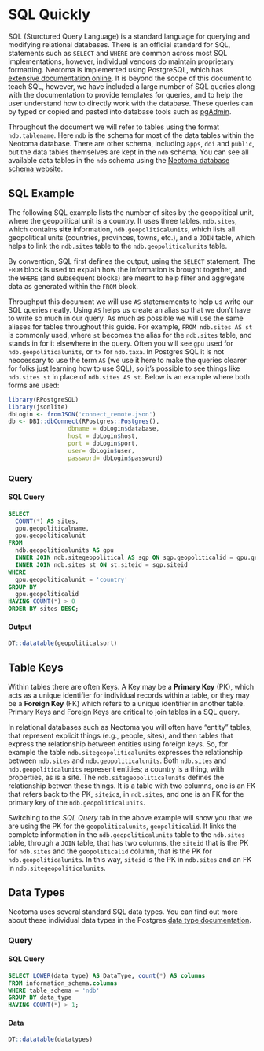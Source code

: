 # SQL Quickly

SQL (Sturctured Query Language) is a standard language for querying and modifying relational databases. There is an official standard for SQL, statements such as `SELECT` and `WHERE` are common across most SQL implementations, however, individual vendors do maintain proprietary formatting.  Neotoma is implemented using PostgreSQL, which has [extensive documentation online](https://www.postgresql.org/docs/14/index.html). It is beyond the scope of this document to teach SQL, however, we have included a large number of SQL queries along with the documentation to provide templates for queries, and to help the user understand how to directly work with the database. These queries can by typed or copied and pasted into database tools such as [pgAdmin](https://www.pgadmin.org/).

Throughout the document we will refer to tables using the format `ndb.tablename`.  Here `ndb` is the schema for most of the data tables within the Neotoma database. There are other schema, including `apps`, `doi` and `public`, but the data tables themselves are kept in the `ndb` schema.  You can see all available data tables in the `ndb` schema using the [Neotoma database schema website](https://open.neotomadb.org/dbschema).

## SQL Example

The following SQL example lists the number of sites by the geopolitical unit, where the geopolitical unit is a country.  It uses three tables, `ndb.sites`, which contains **site** information, `ndb.geopoliticalunits`, which lists all geopolitical units (countries, provinces, towns, etc.), and a `JOIN` table, which helps to link the `ndb.sites` table to the `ndb.geopoliticalunits` table.

By convention, SQL first defines the output, using the `SELECT` statement.  The `FROM` block is used to explain how the information is brought together, and the `WHERE` (and subsequent blocks) are meant to help filter and aggregate data as generated within the `FROM` block.

Throughput this document we will use `AS` statemements to help us write our SQL queries neatly.  Using `AS` helps us create an alias so that we don't have to write so much in our query.  As much as possible we will use the same aliases for tables throughout this guide.  For example, `FROM ndb.sites AS st` is commonly used, where `st` becomes the alias for the `ndb.sites` table, and stands in for it elsewhere in the query. Often you will see `gpu` used for `ndb.geopoliticalunits`, or `tx` for `ndb.taxa`.  In Postgres SQL it is not neccessary to use the term `AS` (we use it here to make the queries clearer for folks just learning how to use SQL), so it's possible to see things like `ndb.sites st` in place of `ndb.sites AS st`.  Below is an example where both forms are used:

```r
library(RPostgreSQL)
library(jsonlite)
dbLogin <- fromJSON('connect_remote.json')
db <- DBI::dbConnect(RPostgres::Postgres(),
                 dbname = dbLogin$database, 
                 host = dbLogin$host, 
                 port = dbLogin$port, 
                 user= dbLogin$user, 
                 password= dbLogin$password)
```

### Query {.tabset}

#### SQL Query

```sql
SELECT
  COUNT(*) AS sites,
  gpu.geopoliticalname, 
  gpu.geopoliticalunit
FROM
  ndb.geopoliticalunits AS gpu
  INNER JOIN ndb.sitegeopolitical AS sgp ON sgp.geopoliticalid = gpu.geopoliticalid
  INNER JOIN ndb.sites st ON st.siteid = sgp.siteid
WHERE 
  gpu.geopoliticalunit = 'country'
GROUP BY
  gpu.geopoliticalid
HAVING COUNT(*) > 0
ORDER BY sites DESC;
```

#### Output {.active}

```r
DT::datatable(geopoliticalsort)
```

## Table Keys

Within tables there are often Keys. A Key may be a **Primary Key** (PK), which acts as a unique identifier for individual records within a table, or they may be a **Foreign Key** (FK) which refers to a unique identifier in another table. Primary Keys and Foreign Keys are critical to join tables in a SQL query. 

In relational databases such as Neotoma you will often have "entity" tables, that represent explicit things (e.g., people, sites), and then tables that express the relationship between entities using foreign keys.  So, for example the table `ndb.sitegeopoliticalunits` expresses the relationship between `ndb.sites` and `ndb.geopoliticalunits`.  Both `ndb.sites` and `ndb.geopoliticalunits` represent entities; a country is a thing, with properties, as is a site.  The `ndb.sitegeopoliticalunits` defines the relationship betwen these things.  It is a table with two columns, one is an FK that refers back to the PK, `siteid`s, in `ndb.sites`, and one is an FK for the primary key of the `ndb.geopoliticalunits`.

Switching to the *SQL Query* tab in the above example will show you that we are using the PK for the `geopoliticalunits`, `geopoliticalid`. It links the complete information in the `ndb.geopoliticalunits` table to the `ndb.sites` table, through a `JOIN` table, that has two columns, the `siteid` that is the PK for `ndb.sites` and the `geopoliticalid` column, that is the PK for `ndb.geopoliticalunits`.  In this way, `siteid` is the PK in `ndb.sites` and an FK in `ndb.sitegeopoliticalunits`.

## Data Types

Neotoma uses several standard SQL data types.  You can find out more about these individual data types in the Postgres [data type documentation](https://www.postgresql.org/docs/current/datatype.html).

### Query {.tabset}

#### SQL Query

```sql
SELECT LOWER(data_type) AS DataType, count(*) AS columns 
FROM information_schema.columns
WHERE table_schema = 'ndb' 
GROUP BY data_type
HAVING COUNT(*) > 1;
```

#### Data {.active}

```r
DT::datatable(datatypes)
```
